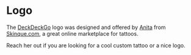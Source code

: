 
<Meta title="Miscellaneous/Logo" />

# Logo

The [DeckDeckGo] logo was designed and offered by [Anita](mailto:hello@skinque.com) from [Skinque.com](http://skinque.com), a great online marketplace for tattoos.

Reach her out if you are looking for a cool custom tattoo or a nice logo.

[deckdeckgo]: https://deckdeckgo.com
